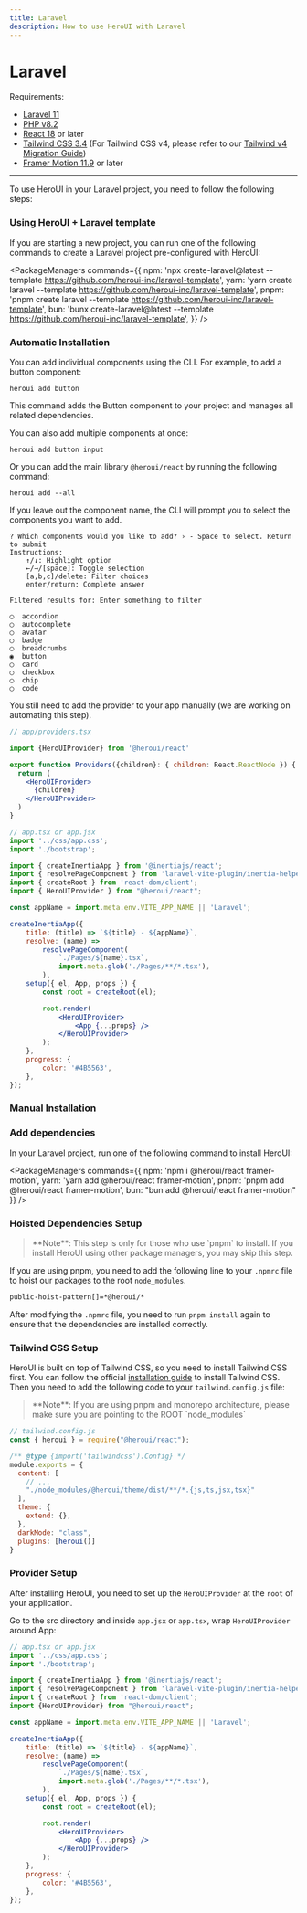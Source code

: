 ```yaml
---
title: Laravel
description: How to use HeroUI with Laravel
---
```


# Laravel

Requirements:

- [Laravel 11](https://laravel.com/)
- [PHP v8.2](https://www.php.net/)
- [React 18](https://reactjs.org/) or later
- [Tailwind CSS 3.4](https://v3.tailwindcss.com/docs/guides/laravel#vite) (For Tailwind CSS v4, please refer to our [Tailwind v4 Migration Guide](https://www.heroui.com/docs/guide/tailwind-v4))
- [Framer Motion 11.9](https://www.framer.com/motion/) or later

------

<CarbonAd/>

To use HeroUI in your Laravel project, you need to follow the following steps:

### Using HeroUI + Laravel template

If you are starting a new project, you can run one of the following commands to create a Laravel project pre-configured with HeroUI:

<PackageManagers
  commands={{
    npm: 'npx create-laravel@latest --template https://github.com/heroui-inc/laravel-template',
    yarn: 'yarn create laravel --template https://github.com/heroui-inc/laravel-template',
    pnpm: 'pnpm create laravel --template https://github.com/heroui-inc/laravel-template',
    bun: 'bunx create-laravel@latest --template https://github.com/heroui-inc/laravel-template',
  }}
/>

### Automatic Installation

You can add individual components using the CLI. For example, to add a button component:

```codeBlock bash
heroui add button
```

This command adds the Button component to your project and manages all related dependencies.

You can also add multiple components at once:

```codeBlock bash
heroui add button input
```

Or you can add the main library `@heroui/react` by running the following command:

```codeBlock bash
heroui add --all
```

If you leave out the component name, the CLI will prompt you to select the components you want to add.

```codeBlock bash
? Which components would you like to add? › - Space to select. Return to submit
Instructions:
    ↑/↓: Highlight option
    ←/→/[space]: Toggle selection
    [a,b,c]/delete: Filter choices
    enter/return: Complete answer

Filtered results for: Enter something to filter

◯  accordion
◯  autocomplete
◯  avatar
◯  badge
◯  breadcrumbs
◉  button
◯  card
◯  checkbox
◯  chip
◯  code
```

You still need to add the provider to your app manually (we are working on automating this step).

```jsx {3,7,9}
// app/providers.tsx

import {HeroUIProvider} from '@heroui/react'

export function Providers({children}: { children: React.ReactNode }) {
  return (
    <HeroUIProvider>
      {children}
    </HeroUIProvider>
  )
}
```

<Spacer y={4} />

```jsx {8,23,25}
// app.tsx or app.jsx
import '../css/app.css';
import './bootstrap';

import { createInertiaApp } from '@inertiajs/react';
import { resolvePageComponent } from 'laravel-vite-plugin/inertia-helpers';
import { createRoot } from 'react-dom/client';
import { HeroUIProvider } from "@heroui/react";

const appName = import.meta.env.VITE_APP_NAME || 'Laravel';

createInertiaApp({
    title: (title) => `${title} - ${appName}`,
    resolve: (name) =>
        resolvePageComponent(
            `./Pages/${name}.tsx`,
            import.meta.glob('./Pages/**/*.tsx'),
        ),
    setup({ el, App, props }) {
        const root = createRoot(el);

        root.render(
            <HeroUIProvider>
                <App {...props} />
            </HeroUIProvider>
        );
    },
    progress: {
        color: '#4B5563',
    },
});
```

### Manual Installation

<Steps>

### Add dependencies

In your Laravel project, run one of the following command to install HeroUI:

<PackageManagers
  commands={{
    npm: 'npm i @heroui/react framer-motion',
    yarn: 'yarn add @heroui/react framer-motion',
    pnpm: 'pnpm add @heroui/react framer-motion',
    bun: "bun add @heroui/react framer-motion"
  }}
/>

### Hoisted Dependencies Setup

<Blockquote color="primary">
**Note**: This step is only for those who use `pnpm` to install. If you install HeroUI using other package managers, you may skip this step.
</Blockquote>

If you are using pnpm, you need to add the following line to your `.npmrc` file to hoist our packages to the root `node_modules`.

```bash
public-hoist-pattern[]=*@heroui/*
```

After modifying the `.npmrc` file, you need to run `pnpm install` again to ensure that the dependencies are installed correctly.

### Tailwind CSS Setup

HeroUI is built on top of Tailwind CSS, so you need to install Tailwind CSS first. You can follow the official
[installation guide](https://v3.tailwindcss.com/docs/guides/vite#react) to install Tailwind CSS. Then you need to add
the following code to your `tailwind.config.js` file:

<Blockquote color="primary">
**Note**: If you are using pnpm and monorepo architecture, please make sure you are pointing to the ROOT `node_modules`
</Blockquote>

```js {2,8,13-14}
// tailwind.config.js
const { heroui } = require("@heroui/react");

/** @type {import('tailwindcss').Config} */
module.exports = {
  content: [
    // ...
    "./node_modules/@heroui/theme/dist/**/*.{js,ts,jsx,tsx}"
  ],
  theme: {
    extend: {},
  },
  darkMode: "class",
  plugins: [heroui()]
}
```

### Provider Setup

After installing HeroUI, you need to set up the `HeroUIProvider` at the `root` of your application.

Go to the src directory and inside `app.jsx` or `app.tsx`, wrap `HeroUIProvider` around App:

```jsx {8,23,25}
// app.tsx or app.jsx
import '../css/app.css';
import './bootstrap';

import { createInertiaApp } from '@inertiajs/react';
import { resolvePageComponent } from 'laravel-vite-plugin/inertia-helpers';
import { createRoot } from 'react-dom/client';
import {HeroUIProvider} from "@heroui/react";

const appName = import.meta.env.VITE_APP_NAME || 'Laravel';

createInertiaApp({
    title: (title) => `${title} - ${appName}`,
    resolve: (name) =>
        resolvePageComponent(
            `./Pages/${name}.tsx`,
            import.meta.glob('./Pages/**/*.tsx'),
        ),
    setup({ el, App, props }) {
        const root = createRoot(el);

        root.render(
            <HeroUIProvider>
                <App {...props} />
            </HeroUIProvider>
        );
    },
    progress: {
        color: '#4B5563',
    },
});
```

</Steps>